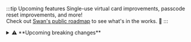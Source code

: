 :::tip Upcoming features
Single-use virtual card improvements, passcode reset improvements, and more!<br />
Check out [Swan's public roadmap](https://swanio.notion.site/Swan-Public-Roadmap-385e4b2e91b3409786a6c8e885654a22) to see what's in the works. :rocket:
:::

<details>
  <summary>⚠️ **Upcoming breaking changes**</summary>

  <div>

✉️ Starting **July 21st**, the `shippingProvider` field in `PhysicalCardToActivateStatusInfo` and `PhysicalCardRenewedStatusInfo` will be migrated from a `String` to an `ENUM`. 
On the same day, the [shipping provider](https://api-reference.swan.io/enums/shipping-provider/) values `La Poste` and `CORREOS` will be removed.

💶 On **August 1st**, we're removing the `merchantPayment` field in the `InitiateCheckMerchantPaymentSuccessPayload`, use [`checkMerchantPayment`](/topics/merchants/online/checks/guide-initiate) instead. We're also deprecating `merchantPayment`.

🛑 Starting **August 18th**, the `initiateCheckMerchantPayment` mutation will return a new rejection: `MerchantPaymentAlreadyExistsRejection`. This occurs when **you try to create a merchant payment** and the **CMC7 value** is already used by an existing payment that hasn't been `Rejected` or `Canceled`. If the existing payment with the same CMC7 *was* `Rejected` or `Canceled`, your mutation will still succeed.

💳 Starting **August 21st**, refund transactions will be linked to the `paymentId` of their original debit authorization when referenced by merchants. This change affects you only if you expect debit clearing transactions on a debit authorization.

  </div>
</details>